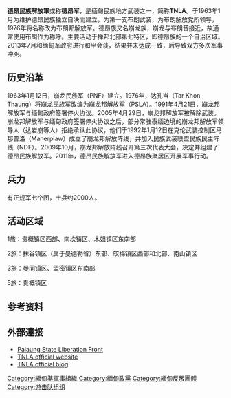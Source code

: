 {{refimprove|time=2015-07-26T13:34:11+00:00}}
{{infobox war faction
|name = 德昂民族解放軍<br>Ta'ang National Liberation Army
|native_name = တအောင်း အမျိုးသား လွတ်မြောက်ရေး တပ်မတော်
|native_name_lang = my
|war = [[缅甸内战|缅甸内战]]
|image = [[File:Flag_of_the_Ta'ang_National_Liberation_Army.svg|border]]
|caption = 德昂民族解放軍旗帜
|active = {{Start date|1992|01}}至今
|leaders = [[达艾鹏|达艾鹏]]<br>[[达崩觉|达崩觉]]<br>达霍普朗
|ideology = [[布朗族|德昂民族主义]]<br>[[联邦主义|联邦主义]]<ref name="Jazeera1">{{cite news|last1=Hay|first1=Wayne|title=Myanmar rebels continue fight despite ceasefire deal|url=http://www.aljazeera.com/blogs/asia/2016/02/myanmar-rebels-continue-fight-ceasefire-deal-160217144556153.html|accessdate=18 December 2016|work=www.aljazeera.com|date=17 February 2016|archive-date=2019-07-11|archive-url=https://web.archive.org/web/20190711095528/https://www.aljazeera.com/blogs/asia/2016/02/myanmar-rebels-continue-fight-ceasefire-deal-160217144556153.html}}</ref>
|partof = [[布朗邦解放阵线|布朗邦解放阵线]]
|headquarters = [[缅甸|缅甸]][[南散|南散]]
|area = [[掸邦|掸邦]][[东本|东本]]
|strength = 1,500<ref name="MMPeaceMonitor">{{cite web |title=Myanmar Peace Monitor - TNLA |url=http://www.mmpeacemonitor.org/stakeholders/nippon-foundation/156-tnla |access-date=2017-09-30 |archive-url=https://web.archive.org/web/20180310072318/http://www.mmpeacemonitor.org/stakeholders/nippon-foundation/156-tnla |archive-date=2018-03-10 |dead-url=yes }}</ref>–3,500<ref name="ViceNews" /><br>5,000 （自称）<ref name="Jazeera1" />
|previous = 布朗邦解放组织/布朗邦解放军 (PSLO/A)
|allies = '''[[缅北联合阵线|缅北联合阵线]]'''<ref>{{cite news|last1=Lynn|first1=Kyaw Ye|title=Curfew imposed after clashes near Myanmar-China border|url=http://aa.com.tr/en/asia-pacific/curfew-imposed-after-clashes-near-myanmar-china-border/689281|accessdate=21 November 2016|agency=Anadolu Agency|archive-date=2020-05-24|archive-url=https://web.archive.org/web/20200524111335/https://www.aa.com.tr/en/asia-pacific/curfew-imposed-after-clashes-near-myanmar-china-border/689281|dead-url=no}}</ref>
* {{flagicon image|Infobox AA.png}} [[若开军|若开军]]
* {{flagicon image|Flag of the Myanmar National Democratic Alliance Army.svg}} [[缅甸民族民主同盟军|缅甸民族民主同盟军]]
'''其他盟友'''
* {{flagicon image|Kachin Independence Army flag.svg}} [[克钦独立军|克钦独立军]]
|opponents = '''国家级对手'''
* {{flag|Myanmar}}
** {{flagicon image|Flag of the Ministry of Defense (Myanmar).svg}} [[缅甸国防军|缅甸国防军]]
'''非国家级对手'''
* {{flagicon image|SSA-S.svg}} [[南掸邦军|南掸邦军]]
|battles = [[缅甸内战|缅甸内战]]
|website = {{Official website|www.palaungland.org/eng}}
}}

'''德昂民族解放軍'''或称'''德昂军'''，是缅甸民族地方武装之一，简称'''TNLA'''。于1963年1月为维护德昂民族独立自决而建立，为第一支布朗武装，为布朗解放党所领导，1976年将名称改为布朗邦解放军。德昂族又名崩龙族，崩龙与布朗音接近，故通常使用布朗作为称呼。主要活动于掸邦北部第七特区，即德昂族的一个自治区域。2013年7月和缅甸军政府进行和平会谈，结果并未达成一致，后导致双方多次军事冲突。

== 历史沿革 ==
1963年1月12日，崩龙民族军（PNF）建立。1976年，达孔当（Tar Khon Thaung）将崩龙民族军改编为崩龙邦解放军（PSLA）。1991年4月21日，崩龙邦解放军与缅甸政府签署停火协议。2005年4月29日，崩龙邦解放军被解除武装。崩龙邦解放军与缅甸政府签署停火协议之后，部分常驻泰缅边境的崩龙邦解放军领导人（达岩崩等人）拒绝承认此协议，他们于1992年1月12日在克伦武装控制区马那普洛（Manerplaw）成立了崩龙邦解放阵线，并加入民族武装联盟民族民主阵线（NDF）。2009年10月，崩龙邦解放阵线召开第三次代表大会，决定并组建了德昂民族解放军。2011年，德昂民族解放军进入德昂族聚居区开展军事行动。

== 兵力  ==
有正规军七个团，士兵约2000人。

== 活动区域 ==
1旅：贵概镇区西部、南坎镇区、木姐镇区东南部

2旅：抹谷镇区（属于曼德勒省）东部、皎梅镇区西部和北部、南山镇区

3旅：曼同镇区、孟密镇区东南部

5旅：贵概镇区

==参考资料==
{{Reflist|2}}
==外部連接==
* [http://pslftnla.org Palaung State Liberation Front] {{Wayback|url=http://pslftnla.org/ |date=20220331035240 }}
* [http://www.palaungland.org/eng/ TNLA official website] {{Wayback|url=http://www.palaungland.org/eng/ |date=20220125075526 }}
* [http://www.pslf-tnla.blogspot.ca/ TNLA official blog] {{Wayback|url=http://www.pslf-tnla.blogspot.ca/ |date=20180318170302 }}

{{缅甸反政府武装}}

[[Category:緬甸準軍事組織|Category:緬甸準軍事組織]]
[[Category:緬甸政黨|Category:緬甸政黨]]
[[Category:緬甸反叛團體|Category:緬甸反叛團體]]
[[Category:游击队组织|Category:游击队组织]]
